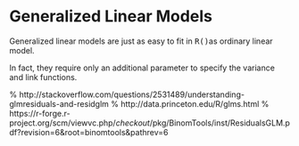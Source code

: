 Generalized Linear Models
==========================================
Generalized linear models are just as easy to fit in <tt>R()</tt>as ordinary linear model. 

In fact, they require only an additional parameter to specify the variance and link functions.
 
 
% http://stackoverflow.com/questions/2531489/understanding-glmresiduals-and-residglm
% http://data.princeton.edu/R/glms.html
% https://r-forge.r-project.org/scm/viewvc.php/*checkout*/pkg/BinomTools/inst/ResidualsGLM.pdf?revision=6&root=binomtools&pathrev=6




